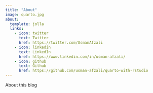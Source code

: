 ```yaml
---
title: "About"
image: quarto.jpg
about:
  template: jolla
  links:
    - icon: twitter
      text: Twitter
      href: https://twitter.com/UsmanAfzali
    - icon: linkedin
      text: LinkedIn
      href: https://www.linkedin.com/in/usman-afzali/
    - icon: github
      text: Github
      href: https://github.com/usman-afzali/quarto-with-rstudio
---
```


About this blog
